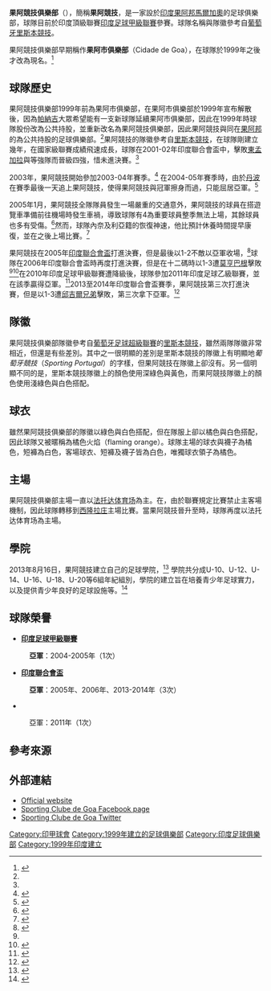 {{infobox football club
| clubname    = 果阿競技
| current     = 
| image       = SCGoa2008crest.png
| fullname    = 果阿競技俱樂部<br>（Sporting Clube de Goa）
| nickname    = 橘色火焰（Flaming Oranje）
| founded     = 1999年
| ground      = [[法托达体育场|法托达体育场]]
| capacity    = 24,000
| owner       = [[果阿邦|果阿邦]]
| chairman    = 彼德·瓦兹（Peter Vaz）
| manager     = {{le|马图斯·弋斯達|Mateus Costa}}
| league      = {{le|印度果阿邦職業聯賽|Goa Professional League}}
| season      = 2015-16年
| position    = 印度甲（第 4 名）
| pattern_la1=|pattern_b1=|pattern_ra1=
| leftarm1=FF8000|body1=FF8000|rightarm1=FF8000|shorts1=FFFFFF|socks1=FF8000
| pattern_la2=|pattern_b2=_blackpool1112a|pattern_ra2=|pattern_so2=
| leftarm2=FFFFFF|body2=FFFFFF|rightarm2=FFFFFF|shorts2=FFFFFF|socks2=FFFFFF
|website      = http://www.sportingclubedegoa.com/
}}

'''果阿競技俱樂部 '''（{{lang-en|'''Sporting Clube de Goa'''}}），簡稱'''果阿競技'''，是一家設於[[印度|印度]][[果阿邦|果阿邦]][[馬爾加奧|馬爾加奧]]的足球俱樂部，球隊目前於印度頂級聯賽[[印度足球甲級聯賽|印度足球甲級聯賽]]參賽。球隊名稱與隊徽參考自[[葡萄牙|葡萄牙]][[里斯本競技|里斯本競技]]。

果阿競技俱樂部早期稱作'''果阿市俱樂部'''（Cidade de Goa），在球隊於1999年之後才改為現名。<ref name="Goa">{{cite web |url=https://www.the-aiff.com/clubs-details.htm?id=6 |title=Sporting Clube de Goa |publisher=AIFF |date= |accessdate= |archive-url=https://web.archive.org/web/20160305012725/https://www.the-aiff.com/clubs-details.htm?id=6 |archive-date=2016-03-05 |dead-url=yes }}</ref> 

==球隊歷史==
果阿競技俱樂部1999年前為果阿市俱樂部，在果阿市俱樂部於1999年宣布解散後，因為[[帕納吉|帕納吉]]大眾希望能有一支新球隊延續果阿市俱樂部，因此在1999年時球隊股份改為公共持股，並重新改名為果阿競技俱樂部，因此果阿競技與同在[[果阿邦|果阿邦]]的{{le|瓦斯科足球俱樂部|Vasco S.C.|瓦斯科}}為公共持股的足球俱樂部。<ref name="Goa"/>果阿競技的隊徽參考自[[里斯本競技|里斯本競技]]，在球隊剛建立幾年，在國家級聯賽成績飛速成長，球隊在2001-02年印度聯合會盃中，擊敗[[東孟加拉足球俱樂部|東孟加拉]]與{{le|印度銀行足球俱樂部|Indian Bank Recreational Club|印度銀行}}等強隊而晉級四強，惜未進決賽。<ref name="iloveindia1"/>

2003年，果阿競技開始參加{{le|印度國家足球聯盟|National Football League (India)}}2003-04年賽季。<ref name="Goa0304">{{cite web |url=http://www.rsssf.com/tablesi/india04.html |title=India 2003/04 |publisher=rsssf.com |date= |accessdate= |archive-date=2009-06-09 |archive-url=https://web.archive.org/web/20090609202906/http://www.rsssf.com/tablesi/india04.html |dead-url=no }}</ref> 在2004-05年賽季時，由於[[丹波體育俱樂部|丹波]]在賽季最後一天追上果阿競技，使得果阿競技與冠軍擦身而過，只能屈居亞軍。<ref name="Goa0405">{{cite web |url=http://www.indianfootball.de/seasons/2004-05nl.html |title=NFL 2004/05 - SPECIAL |publisher=indianfootball |date= |accessdate= |archive-date=2021-01-09 |archive-url=https://web.archive.org/web/20210109014341/http://www.indianfootball.de/seasons/2004-05nl.html |dead-url=no }}</ref>

2005年1月，果阿競技全隊隊員發生一場嚴重的交通意外，果阿競技的球員在搭遊覽車準備前往機場時發生車禍，導致球隊有4為重要球員整季無法上場，其餘球員也多有受傷。<ref name="Goaaccident">{{cite web |url=http://www.rediff.com/sports/2005/jan/26sporting.htm |title=Sporting coach, players injured in accident |publisher=rediff.com |date= |accessdate= |archive-date=2016-03-04 |archive-url=https://web.archive.org/web/20160304200034/http://www.rediff.com/sports/2005/jan/26sporting.htm |dead-url=no }}</ref>然而，球隊內奈及利亞籍的{{le|杜杜·奥玛格贝尼|Dudu Omagbemi}}恢復神速，他比預計休養時間提早康復，並在之後上場比賽。<ref name="iloveindia1">{{cite web |url=http://www.iloveindia.com/sports/football/clubs/sporting-clube-goa.html |title=Sporting Clube de Goa - Sporting Clube de Goa Indian Football Club - Sporting Clube de Goa Football Club India |publisher=Iloveindia.com |date= |accessdate=2012-07-11 |archive-date=2018-10-01 |archive-url=https://web.archive.org/web/20181001024221/http://www.iloveindia.com/sports/football/clubs/sporting-clube-goa.html |dead-url=no }}</ref> 

果阿競技在2005年[[印度聯合會盃|印度聯合會盃]]打進決賽，但是最後以1-2不敵{{le|馬辛德拉聯足球會|Mahindra United|馬辛德拉聯}}以亞軍收場，<ref name="2005Fed">{{cite web |url=http://in.rediff.com/sports/2005/oct/30fed.htm |title=Mahindra United win Federation Cup |publisher=rediff.com |date= |accessdate= |archive-date=2020-10-26 |archive-url=https://web.archive.org/web/20201026230429/https://in.rediff.com/sports/2005/oct/30fed.htm |dead-url=no }}</ref>球隊在2006年印度聯合會盃時再度打進決賽，但是在十二碼時以1-3遭[[莫亨巴根|莫亨巴根]]擊敗<ref name="iloveindia1"/><ref name="2006Fed">{{cite web |url=http://www.bari91.com/football_stats/India,_Federation_Cup/2006?rp=99 |title=India, 2006 Federation Cup |publisher=bari91 |date= |accessdate= |deadurl=yes |archiveurl=https://web.archive.org/web/20151222104003/http://www.bari91.com/football_stats/India,_Federation_Cup/2006?rp=99 |archivedate=2015年12月22日 |df= }}</ref>在2010年印度足球甲級聯賽遭降級後，球隊參加2011年印度足球乙級聯賽，並在該季贏得亞軍。<ref name="2011I-League">{{cite web |url=http://int.soccerway.com/national/india/i-league-2nd-division/2011/final-group/r14310/ |title=I-League 2nd Division Summary |publisher=Soccerway |date= |accessdate= |archive-date=2016-03-07 |archive-url=https://web.archive.org/web/20160307044223/http://int.soccerway.com/national/india/i-league-2nd-division/2011/final-group/r14310/ |dead-url=no }}</ref>2013至2014年印度聯合會盃賽季，果阿競技第三次打進決賽，但是以1-3遭[[邱吉爾兄弟體育俱樂部|邱吉爾兄弟]]擊敗，第三次拿下亞軍。<ref name="2013Fed">{{cite web |url=http://sports.ndtv.com/football/news/219994-churchill-brothers-beat-sporting-clube-de-goa-3-1-to-win-maiden-federation-cup-title |title=Churchill Brothers beat Sporting Clube de Goa 3-1 to win maiden Federation Cup title |publisher=NDTV Sports |date=25 January 2014 |accessdate= |archive-url=https://web.archive.org/web/20151222091936/http://sports.ndtv.com/football/news/219994-churchill-brothers-beat-sporting-clube-de-goa-3-1-to-win-maiden-federation-cup-title |archive-date=2015-12-22 |dead-url=yes }}</ref>

==隊徽==
果阿競技俱樂部隊徽參考自[[葡萄牙足球超級聯賽|葡萄牙足球超級聯賽]]的[[里斯本競技|里斯本競技]]，雖然兩隊隊徽非常相近，但還是有些差別。其中之一很明顯的差別是里斯本競技的隊徽上有明顯地''葡萄牙競技''（''Sporting Portugal''）的字樣，但果阿競技在隊徽上卻沒有。另一個明顯不同的是，里斯本競技隊徽上的顏色使用深綠色與黃色，而果阿競技隊徽上的顏色使用淺綠色與白色搭配。

==球衣==
雖然果阿競技俱樂部的隊徽以綠色與白色搭配，但在隊服上卻以橘色與白色搭配，因此球隊又被暱稱為橘色火焰（flaming orange）。球隊主場的球衣與襪子為橘色，短褲為白色，客場球衣、短褲及襪子皆為白色，唯獨球衣領子為橘色。

==主場==


果阿競技俱樂部主場一直以[[法托达体育场|法托达体育场]]為主。在{{le|2011年印度足球乙級聯賽|2011 I-League 2nd Division}}，由於聯賽規定比賽禁止主客場機制，因此球隊轉移到[[西隆拉莊足球俱樂部|西隆拉庄]]主場{{le|賈瓦哈拉爾·尼赫魯體育場（西隆）|Jawaharlal Nehru Stadium, Shillong|賈瓦哈拉爾·尼赫魯體育場}}比賽。當果阿競技晉升至{{le|2011–12年印度足球甲級聯賽|2011–12 I-League}}時，球隊再度以法托达体育场為主場。

==學院==
2013年8月16日，果阿競技建立自己的足球學院，<ref>{{Cite web |url=http://www.goal.com/en-india/news/1064/i-league/2013/08/16/4191169/aiffs-scott-odonell-inaugurates-sporting-clube-de-goa?ICID=OP |title=存档副本 |access-date=2015-11-11 |archive-date=2018-09-05 |archive-url=https://web.archive.org/web/20180905180059/http://www.goal.com/en-india/news/1064/i-league/2013/08/16/4191169/aiffs-scott-odonell-inaugurates-sporting-clube-de-goa?ICID=OP |dead-url=no }}</ref> 學院共分成U-10、U-12、U-14、U-16、U-18、U-20等6組年紀組別，學院的建立旨在培養青少年足球實力，以及提供青少年良好的足球設施等。<ref>{{Cite web |url=http://www.goal.com/en-india/news/1064/i-league/2013/08/15/4186595/sporting-clube-de-goa-set-to-launch-football-academy?ICID=OP |title=存档副本 |access-date=2015-11-11 |archive-date=2018-09-05 |archive-url=https://web.archive.org/web/20180905175812/http://www.goal.com/en-india/news/1064/i-league/2013/08/15/4186595/sporting-clube-de-goa-set-to-launch-football-academy?ICID=OP |dead-url=no }}</ref>

==球隊榮譽==
* '''[[印度足球甲級聯賽|印度足球甲級聯賽]]'''
: '''亞軍'''：2004-2005年（1次）
* '''[[印度聯合會盃|印度聯合會盃]]'''
: '''亞軍'''：2005年、2006年、2013-2014年（3次）
*{{le|印度足球乙級聯賽|I-League 2nd Division}}
:亞軍：2011年（1次）

==參考來源==
{{reflist}}

==外部連結==
*[http://www.sportingclubedegoa.com Official website] {{Wayback|url=http://www.sportingclubedegoa.com/ |date=20200715071609 }}
*[https://www.facebook.com/sportingclubedegoa.officialpage/ Sporting Clube de Goa Facebook page]
*[https://twitter.com/sportingoa Sporting Clube de Goa Twitter] {{Wayback|url=https://twitter.com/sportingoa |date=20190623001917 }}

[[Category:印甲球會|Category:印甲球會]]
[[Category:1999年建立的足球俱樂部|Category:1999年建立的足球俱樂部]]
[[Category:印度足球俱樂部|Category:印度足球俱樂部]]
[[Category:1999年印度建立|Category:1999年印度建立]]